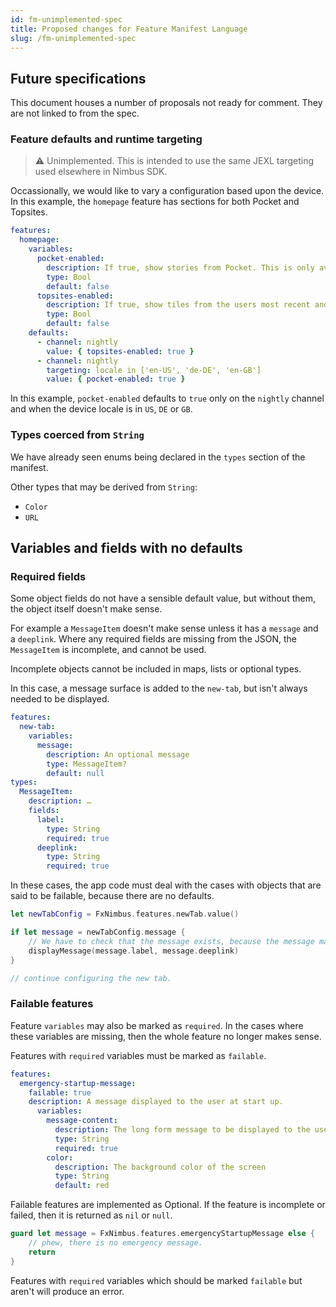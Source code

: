 ```yaml
---
id: fm-unimplemented-spec
title: Proposed changes for Feature Manifest Language
slug: /fm-unimplemented-spec
---
```

## Future specifications

This document houses a number of proposals not ready for comment. They are not linked to from the spec.

### Feature defaults and runtime targeting

> ⚠️ Unimplemented. This is intended to use the same JEXL targeting used elsewhere in Nimbus SDK.

Occassionally, we would like to vary a configuration based upon the device. In this example, the `homepage` feature has sections for both Pocket and Topsites.

```yaml
features:
  homepage:
    variables:
      pocket-enabled:
        description: If true, show stories from Pocket. This is only available in certain territories.
        type: Bool
        default: false
      topsites-enabled:
        description: If true, show tiles from the users most recent and frequently visited pages.
        type: Bool
        default: false
    defaults:
      - channel: nightly
        value: { topsites-enabled: true }
      - channel: nightly
        targeting: locale in ['en-US', 'de-DE', 'en-GB']
        value: { pocket-enabled: true }
```

In this example, `pocket-enabled` defaults to `true` only on the `nightly` channel and when the device locale is in `US`, `DE` or `GB`.


### Types coerced from `String`

We have already seen enums being declared in the `types` section of the manifest.

Other types that may be derived from `String`:

 * `Color`
 * `URL`

## Variables and fields with no defaults

### Required fields

Some object fields do not have a sensible default value, but without them, the object itself doesn't make sense.

For example a `MessageItem` doesn't make sense unless it has a `message` and a `deeplink`. Where any required fields are missing from the JSON, the `MessageItem` is incomplete, and cannot be used.

Incomplete objects cannot be included in maps, lists or optional types.

In this case, a message surface is added to the `new-tab`, but isn't always needed to be displayed.

```yaml
features:
  new-tab:
    variables:
      message:
        description: An optional message
        type: MessageItem?
        default: null
types:
  MessageItem:
    description: …
    fields:
      label:
        type: String
        required: true
      deeplink:
        type: String
        required: true
```

In these cases, the app code must deal with the cases with objects that are said to be failable, because there are no defaults.

```swift
let newTabConfig = FxNimbus.features.newTab.value()

if let message = newTabConfig.message {
    // We have to check that the message exists, because the message may not exist.
    displayMessage(message.label, message.deeplink)
}

// continue configuring the new tab.
```

### Failable features

Feature `variables` may also be marked as `required`. In the cases where these variables are missing, then the whole feature no longer makes sense.

Features with `required` variables must be marked as `failable`.

```yaml
features:
  emergency-startup-message:
    failable: true
    description: A message displayed to the user at start up.
      variables:
        message-content:
          description: The long form message to be displayed to the user
          type: String
          required: true
        color:
          description: The background color of the screen
          type: String
          default: red
```

Failable features are implemented as Optional. If the feature is incomplete or failed, then it is returned as `nil` or `null`.

```swift
guard let message = FxNimbus.features.emergencyStartupMessage else {
    // phew, there is no emergency message.
    return
}
```

Features with `required` variables which should be marked `failable` but aren't will produce an error.